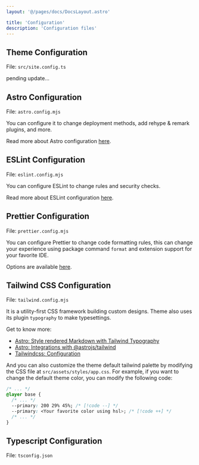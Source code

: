 ```yaml
---
layout: '@/pages/docs/DocsLayout.astro'

title: 'Configuration'
description: 'Configuration files'
---
```


## Theme Configuration

File: `src/site.config.ts`

pending update...

## Astro Configuration

File: `astro.config.mjs`

You can configure it to change deployment methods, add rehype & remark plugins, and more.

Read more about Astro configuration [here](https://docs.astro.build/en/guides/configuring-astro/).

## ESLint Configuration

File: `eslint.config.mjs`

You can configure ESLint to change rules and security checks.

Read more about ESLint configuration [here](https://eslint.org/docs/latest/use/configure/configuration-files).

## Prettier Configuration

File: `prettier.config.mjs`

You can configure Prettier to change code formatting rules, this can change your experience using package command `format` and extension support for your favorite IDE.

Options are available [here](https://prettier.io/docs/en/options).

## Tailwind CSS Configuration

File: `tailwind.config.mjs`

It is a utility-first CSS framework building custom designs. Theme also uses its plugin `typography` to make typesettings.

Get to know more:

- [Astro: Style rendered Markdown with Tailwind Typography](https://docs.astro.build/en/recipes/tailwind-rendered-markdown/#setting-up-tailwindcsstypography)
- [Astro: Integrations with @astrojs/tailwind](https://docs.astro.build/en/guides/integrations-guide/tailwind/)
- [Tailwindcss: Configuration](https://tailwindcss.com/docs/configuration)

And you can also customize the theme default tailwind palette by modifying the CSS file at `src/assets/styles/app.css`. For example, if you want to change the default theme color, you can modify the following code:

```css title="src/assets/styles/app.css"
/* ... */
@layer base {
  /* ... */
  --primary: 200 29% 45%; /* [!code --] */
  --primary: <Your favorite color using hsl>; /* [!code ++] */
  /* ... */
}
```

## Typescript Configuration

File: `tsconfig.json`
